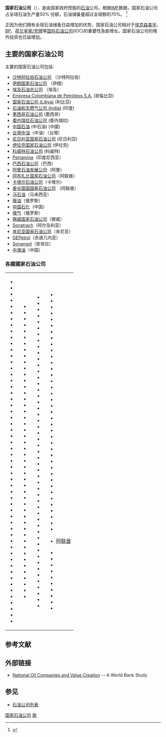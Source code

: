 '''国家石油公司'''（{{lang|en|National Oil Company, NOC}}），是由国家政府控股的[[石油|石油]]公司。根据[[IMF|IMF]]数据，国家石油公司占全球石油生产量50% 份额，石油储备量超过全球额的70%。<!--
  --><ref name="IMF">{{cite journal | author=International Monetary Fund | title=World Economic Outlook - Financial Systems and Economic Cycles | year=2006 | url=http://www.imf.org/external/pubs/ft/weo/2006/02/index.htm | access-date=2008-12-31 | archive-date=2009-02-03 | archive-url=https://web.archive.org/web/20090203144008/http://www.imf.org./external/pubs/ft/weo/2006/02/index.htm | dead-url=no }}</ref>

正因为他们拥有全球石油储备日益增加的优势，国家石油公司相对于[[埃克森美孚|埃克森美孚]]、[[BP|BP]]、[[荷兰皇家/壳牌|荷兰皇家/壳牌]]等[[国际石油公司|国际石油公司]](IOC)的重要性急剧增长。国家石油公司的境外投资也日益增加。

==主要的国家石油公司==
主要的国家石油公司包括:
*[[沙特阿拉伯石油公司|沙特阿拉伯石油公司]] （沙特阿拉伯）
*[[伊朗国家石油公司|伊朗国家石油公司]] （伊朗）
*[[埃及石油总公司|埃及石油总公司]] （埃及）
*[[Ecopetrol|Empresa Colombiana de Petróleos S.A.]] (哥倫比亞)
*[[国家石油公司_(Libya)|国家石油公司 (Libya)]]   (利比亞)
*[[石油和天燃气公司_(India)|石油和天燃气公司 (India)]]  (印度)
*[[墨西哥石油公司|墨西哥石油公司]] (墨西哥)
*[[委内瑞拉石油公司|委内瑞拉石油公司]] (委內瑞拉)
*[[中国石油天然气股份|中国石油]] (中石油) (中國)
*[[台灣中油|台灣中油]]（中油）（台灣）
*[[尼日利亚国家石油公司|尼日利亚国家石油公司]] (尼日利亞)
*[[伊拉克国家石油公司|伊拉克国家石油公司]] (伊拉克)
*[[科威特石油公司|科威特石油公司]] (科威特)
*[[Pertamina|Pertamina]]（印度尼西亚）
*[[巴西石油公司|巴西石油公司]]（巴西）
*[[阿曼石油发展公司|阿曼石油发展公司]]（阿曼）
*[[阿布扎比国家石油公司|阿布扎比国家石油公司]]（阿联酋）
*[[卡塔尔石油公司|卡塔尔石油公司]]（卡塔尔）
*[[酋长国国国家石油公司|酋长国国国家石油公司]] （阿联酋）
*[[马石油|马石油]]（马来西亚）
*[[俄油|俄油]]（俄罗斯）
*[[中国石化|中国石化]]（中国）
*[[俄气|俄气]]（俄罗斯）
*[[挪威国家石油公司|挪威国家石油公司]]（挪威）
*[[Sonatrach|Sonatrach]]（阿尔及利亚）
*[[肯尼亚国家石油公司|肯尼亚国家石油公司]]（肯尼亚）
*[[GEPetrol|GEPetrol]]（赤道几内亚）
*[[Sonangol|Sonangol]]（安哥拉）
*[[中海油|中海油]]（中国）

===各國國家石油公司===

 {{Main category|各国國家石油公司}}

{|
|valign=top|
*{{flaglink|阿富汗|石油公司}}
*{{flaglink|阿爾察赫|石油公司}}
*{{flaglink|安道爾|石油公司}}
*{{flaglink|阿布哈茲|石油公司}}
*{{flaglink|阿爾巴尼亞|石油公司}}
*{{flaglink|阿爾及利亞|石油公司}}
*{{flaglink|阿根廷|石油公司}}
*{{flaglink|亞美尼亞|石油公司}}
*{{flaglink|澳大利亞|石油公司}}
*{{flaglink|奧地利|石油公司}}
*{{flaglink|亞塞拜然|石油公司}}
*{{flaglink|巴哈馬|石油公司}}
*{{flaglink|巴林|石油公司}}
*{{flaglink|孟加拉|石油公司}}
*{{flaglink|巴貝多|石油公司}}
*{{flaglink|白俄羅斯|石油公司}}
*{{flaglink|比利時|石油公司}}
*{{flaglink|貝里斯|石油公司}}
*{{flaglink|貝南|石油公司}}
*{{flaglink|不丹|石油公司}}
*{{flaglink|玻利維亞|石油公司}}
*{{flaglink|波斯尼亞和黑塞哥維那|石油公司}}
*{{flaglink|波札那|石油公司}}
*{{flaglink|巴西|石油公司}}
*{{flaglink|汶萊|石油公司}}
*{{flaglink|保加利亞|石油公司}}
*{{flaglink|布吉納法索|石油公司}}
*{{flaglink|蒲隆地|石油公司}}
*{{flaglink|柬埔寨|石油公司}}
*{{flaglink|喀麥隆|石油公司}}
*{{flaglink|加拿大|石油公司}}
*{{flaglink|維德角|石油公司}}
*{{flaglink|中非|石油公司}}
*{{flaglink|乍得|石油公司}}
*{{flaglink|智利|石油公司}}
*{{flaglink|中國|石油公司}}
*{{flaglink|中國|海洋石油有限公司}}
*{{flaglink|中國|石油化工集團}}
*{{flaglink|哥倫比亞|石油公司}}
*{{flaglink|葛摩|石油公司}}
*{{flaglink|剛果民主共和國|石油公司}}
*{{flaglink|剛果共和國|石油公司}}
*{{flaglink|庫克群島|石油公司}}
*{{flaglink|哥斯大黎加|石油公司}}
*{{flaglink|象牙海岸|石油公司}}
*{{flaglink|克羅埃西亞|石油公司}}
*{{flaglink|古巴|石油公司}}
*{{flaglink|賽普勒斯|石油公司}}
*{{flaglink|捷克|石油公司}}
*{{flaglink|丹麥|石油公司}}
*{{flaglink|吉布地|石油公司}}
*{{flaglink|多米尼克|石油公司}}
*{{flaglink|多明尼加|石油公司}}
*{{flaglink|頓涅茨克人民共和國|石油公司}}
*{{flaglink|厄瓜多|石油公司}}
*{{flaglink|埃及|石油公司}}
|Valign=top|
*{{flaglink|薩爾瓦多|石油公司}}
*{{flaglink|赤道幾內亞|石油公司}}
*{{flaglink|厄利垂亞|石油公司}}
*{{flaglink|愛沙尼亞|石油公司}}
*{{flaglink|衣索比亞|石油公司}}
*{{flaglink|斐濟|石油公司}}
*{{flaglink|芬蘭|石油公司}}
*{{flaglink|法國|石油公司}}
*{{flaglink|加彭|石油公司}}
*{{flaglink|甘比亞|石油公司}}
*{{flaglink|喬治亞|石油公司}}
*{{flaglink|德國|石油公司}}
*{{flaglink|迦納|石油公司}}
*{{flaglink|希臘|石油公司}}
*{{flaglink|格瑞那達|石油公司}}
*{{flaglink|瓜地馬拉|石油公司}}
*{{flaglink|幾內亞|石油公司}}
*{{flaglink|幾內亞比索|石油公司}}
*{{flaglink|蓋亞那|石油公司}}
*{{flaglink|海地|石油公司}}
*{{flaglink|宏都拉斯|石油公司}}
*{{flaglink|匈牙利|石油公司}}
*{{flaglink|冰島|石油公司}}
*{{flaglink|印度|石油公司}}
*{{flaglink|印度尼西亞|石油公司}}
*{{flaglink|伊朗|國家石油公司}}
*{{flaglink|伊拉克|國家石油公司}}
*{{flaglink|愛爾蘭|石油公司}}
*{{flaglink|以色列|石油公司}}
*{{flaglink|義大利|石油公司}}
*{{flaglink|牙買加|石油公司}}
*{{flaglink|日本|石油公司}}
*{{flaglink|約旦|石油公司}}
*{{flaglink|哈薩克|石油公司}}
*{{flaglink|肯亞|石油公司}}
*{{flaglink|吉里巴斯|石油公司}}
*{{flaglink|大韓民國|石油公司}}
*{{flaglink|朝鮮|石油公司}}
*{{flaglink|科索沃|石油公司}}
*{{flaglink|科威特|石油公司}}
*{{flaglink|吉爾吉斯|石油公司}}
*{{flaglink|寮國|石油公司}}
*{{flaglink|拉脫維亞|石油公司}}
*{{flaglink|黎巴嫩|石油公司}}
*{{flaglink|賴索托|石油公司}}
*{{flaglink|賴比瑞亞|石油公司}}
*{{flaglink|利比亞|石油公司}}
*{{flaglink|列支敦士登|石油公司}}
|Valign=top|
*{{flaglink|立陶宛|石油公司}}
*{{flaglink|盧甘斯克人民共和國|石油公司}}
*{{flaglink|盧森堡|石油公司}}
*{{flaglink|馬其頓|石油公司}}
*{{flaglink|馬達加斯加|石油公司}}
*{{flaglink|馬拉威|石油公司}}
*{{flaglink|馬來西亞|國家石油}}
*{{flaglink|馬爾地夫|石油公司}}
*{{flaglink|馬利|石油公司}}
*{{flaglink|馬爾他|石油公司}}
*{{flaglink|馬紹爾群島|石油公司}}
*{{flaglink|茅利塔尼亞|石油公司}}
*{{flaglink|模里西斯|石油公司}}
*{{flaglink|墨西哥|石油公司}}
*{{flaglink|密克羅尼西亞聯邦|石油公司}}
*{{flaglink|摩爾多瓦|石油公司}}
*{{flaglink|摩納哥|石油公司}}
*{{flaglink|蒙古|石油公司}}
*{{flaglink|蒙特內哥羅|石油公司}}
*{{flaglink|摩洛哥|石油公司}}
*{{flaglink|莫三比克|石油公司}}
*{{flaglink|緬甸|石油公司}}
*{{flaglink|納米比亞|石油公司}}
*{{flaglink|瑙魯|石油公司}}
*{{flaglink|尼泊爾|石油公司}}
*{{flaglink|荷蘭|經濟部}}
*{{flaglink|紐西蘭|石油公司}}
*{{flaglink|尼加拉瓜|石油公司}}
*{{flaglink|尼日|石油公司}}
*{{flaglink|奈及利亞|石油公司}}
*{{flaglink|紐埃|石油公司}}
*{{flaglink|北賽普勒斯|石油公司}}
*{{flaglink|挪威|國家石油公司}}
*{{flaglink|阿曼|石油公司}}
*{{flaglink|巴基斯坦|石油公司}}
*{{flaglink|帛琉|石油公司}}
*{{flaglink|巴勒斯坦|石油公司}}
*{{flaglink|巴拿馬|石油公司}}
*{{flaglink|巴拉圭|石油公司}}
*{{flaglink|秘魯|石油公司}}
*{{flaglink|菲律賓|石油公司}}
*{{flaglink|波蘭|經濟部}}
*{{flaglink|葡萄牙|石油公司}}
*{{flaglink|德涅斯特河沿岸|石油公司}}
*{{flaglink|卡達|石油公司}}
*{{flaglink|羅馬尼亞|石油公司}}
*{{flaglink|俄羅斯|天然氣工業股份公司}}
*{{flaglink|盧安達|石油公司}}
*{{flaglink|聖多美和普林西比|石油公司}}
*{{flaglink|聖克里斯多福及尼維斯|石油公司}}
*{{flaglink|聖露西亞|石油公司}}
|Valign=top|
*{{flaglink|聖文森及格瑞那丁|石油公司}}
*{{flaglink|薩摩亞|石油公司}}
*{{flaglink|聖馬利諾|石油公司}}
*{{flaglink|沙烏地阿拉伯|石油公司}}
*{{flaglink|撒拉威阿拉伯民主共和國|石油公司}}
*{{flaglink|塞內加爾|石油公司}}
*{{flaglink|塞爾維亞|石油公司}}
*{{flaglink|塞席爾|石油公司}}
*{{flaglink|獅子山|石油公司}}
*{{flaglink|新加坡|石油公司}}
*{{flaglink|斯洛伐克|石油公司}}
*{{flaglink|斯洛維尼亞|石油公司}}
*{{flaglink|索羅門群島|石油公司}}
*{{flaglink|索馬利亞|石油公司}}
*{{flaglink|南非|石油公司}}
*{{flaglink|南蘇丹|石油公司}}
*{{flaglink|南奧塞梯|石油公司}}
*{{flaglink|西班牙|石油公司}}
*{{flaglink|斯里蘭卡|石油公司}}
*{{flaglink|蘇丹|石油公司}}
*{{flaglink|蘇利南|石油公司}}
*{{flaglink|史瓦濟蘭|石油公司}}
*{{flaglink|瑞典|石油公司}}
*{{flaglink|瑞士|石油公司}}
*{{flaglink|敘利亞|石油公司}}
*{{flaglink|台灣|中油}}
*{{flaglink|塔吉克|石油公司}}
*{{flaglink|坦尚尼亞|石油公司}}
*{{flaglink|泰國|石油公司}}
*{{flaglink|東帝汶|石油公司}}
*{{flaglink|多哥|石油公司}}
*{{flaglink|東加|石油公司}}
*{{flaglink|千里達及托巴哥|石油公司}}
*{{flaglink|突尼西亞|石油公司}}
*{{flaglink|土耳其|石油公司}}
*{{flaglink|土庫曼|石油公司}}
*{{flaglink|吐瓦魯|石油公司}}
*{{flaglink|烏干達|石油公司}}
*{{flaglink|烏克蘭|石油公司}}
*{{flagicon|UAE}} [[阿布扎比國家石油公司|阿联酋]]
*{{flaglink|美國|埃克森美孚}}
*{{flaglink|英國|石油公司}}
*{{flaglink|烏拉圭|石油公司}}
*{{flaglink|烏茲別克|石油公司}}
*{{flaglink|萬那杜|石油公司}}
*{{flaglink|委內瑞拉|石油公司}}
*{{flaglink|越南|石油公司}}
*{{flaglink|葉門|石油公司}}
*{{flaglink|尚比亞|石油公司}}
*{{flaglink|辛巴威|石油公司}}
|}

==参考文献==
{{Reflist}}

==外部链接==
*[http://www.worldbank.org/noc National Oil Companies and Value Creation] -- A World Bank Study

==参见==
*[[石油公司列表|石油公司列表]]

[[Category:国家石油公司|]]
[[Category:公司列表|能]]